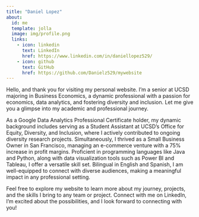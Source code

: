 ```yaml
---
title: "Daniel Lopez"
about:
  id: me
  template: jolla
  image: img/profile.png
  links:
    - icon: linkedin
      text: LinkedIn
      href: https://www.linkedin.com/in/daniellopez529/
    - icon: github
      text: GitHub
      href: https://github.com/Danielz529/mywebsite
---
```


:::{#me}

Hello, and thank you for visiting my personal website. I'm a senior at UCSD majoring in Business Economics, a dynamic professional with a passion for economics, data analytics, and fostering diversity and inclusion. Let me give you a glimpse into my academic and professional journey.

As a Google Data Analytics Professional Certificate holder, my dynamic background includes serving as a Student Assistant at UCSD's Office for Equity, Diversity, and Inclusion, where I actively contributed to ongoing diversity research projects. Simultaneously, I thrived as a Small Business Owner in San Francisco, managing an e-commerce venture with a 75% increase in profit margins. Proficient in programming languages like Java and Python, along with data visualization tools such as Power BI and Tableau, I offer a versatile skill set. Bilingual in English and Spanish, I am well-equipped to connect with diverse audiences, making a meaningful impact in any professional setting.

Feel free to explore my website to learn more about my journey, projects, and the skills I bring to any team or project. Connect with me on LinkedIn, I'm excited about the possibilities, and I look forward to connecting with you!



:::

